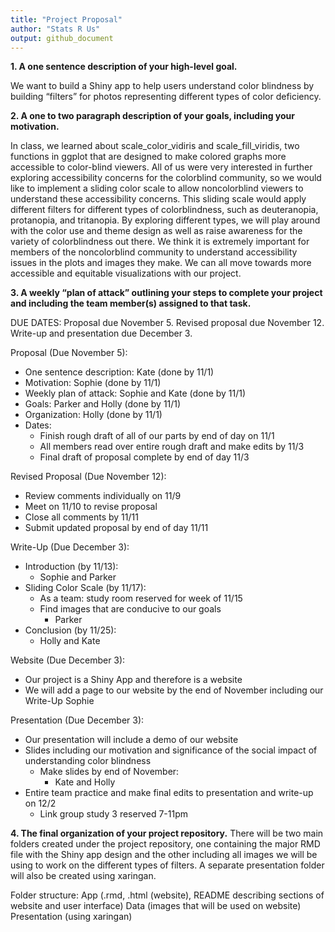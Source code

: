 ```yaml
---
title: "Project Proposal"
author: "Stats R Us"
output: github_document
---
```


**1. A one sentence description of your high-level goal.**

We want to build a Shiny app to help users understand color blindness by building “filters” for photos representing different types of color deficiency. 

**2. A one to two paragraph description of your goals, including your motivation.**

In class, we learned about scale_color_vidiris and scale_fill_viridis, two functions in ggplot that are designed to make colored graphs more accessible to color-blind viewers. All of us were very interested in further exploring accessibility concerns for the colorblind community, so we would like to implement a sliding color scale to allow noncolorblind viewers to understand these accessibility concerns. This sliding scale would apply different filters for different types of colorblindness, such as deuteranopia, protanopia, and tritanopia. By exploring different types, we will play around with the color use and theme design as well as raise awareness for the variety of colorblindness out there. We think it is extremely important for members of the noncolorblind community to understand accessibility issues in the plots and images they make. We can all move towards more accessible and equitable visualizations with our project.
 
**3. A weekly “plan of attack” outlining your steps to complete your project and including the team member(s) assigned to that task.**

DUE DATES:
Proposal due November 5.
Revised proposal due November 12.
Write-up and presentation due December 3.


Proposal (Due November 5):

- One sentence description: Kate (done by 11/1)
- Motivation: Sophie (done by 11/1)
- Weekly plan of attack: Sophie and Kate (done by 11/1)
- Goals: Parker and Holly (done by 11/1)
- Organization: Holly (done by 11/1)
- Dates: 
  - Finish rough draft of all of our parts by end of day on 11/1
  - All members read over entire rough draft and make edits by 11/3
  - Final draft of proposal complete by end of day 11/3


Revised Proposal (Due November 12):

- Review comments individually on 11/9
- Meet on 11/10 to revise proposal
- Close all comments by 11/11
- Submit updated proposal by end of day 11/11


Write-Up (Due December 3):

- Introduction (by 11/13):
  - Sophie and Parker
- Sliding Color Scale (by 11/17):
  - As a team: study room reserved for week of 11/15
  - Find images that are conducive to our goals
    - Parker
- Conclusion (by 11/25):
  - Holly and Kate


Website (Due December 3): 

- Our project is a Shiny App and therefore is a website
- We will add a page to our website by the end of November including our Write-Up
Sophie


Presentation (Due December 3):

- Our presentation will include a demo of our website 
- Slides including our motivation and significance of the social impact of understanding color blindness
  - Make slides by end of November: 
    - Kate and Holly
- Entire team practice and make final edits to presentation and write-up on 12/2 
  - Link group study 3 reserved 7-11pm


**4. The final organization of your project repository.** 
There will be two main folders created under the project repository, one containing the major RMD file with the Shiny app design and the other including all images we will be using to work on the different types of filters. A separate presentation folder will also be created using xaringan. 

Folder structure: 
App (.rmd, .html (website), README describing sections of website and user interface)
Data (images that will be used on website)
Presentation (using xaringan) 



